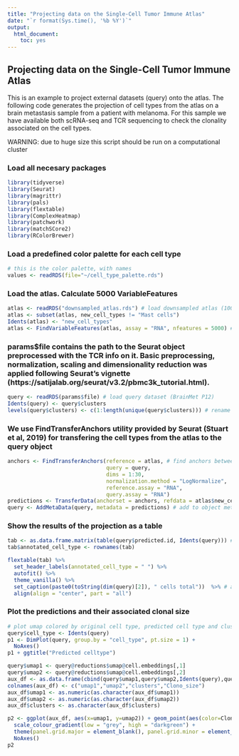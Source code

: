 ```yaml
---
title: "Projecting data on the Single-Cell Tumor Immune Atlas"
date: "`r format(Sys.time(), '%b %Y')`"
output:
  html_document:
    toc: yes
---
```


## Projecting data on the Single-Cell Tumor Immune Atlas

This is an example to project external datasets (query) onto the atlas. The following code generates the projection of cell types from the atlas on a brain metastasis sample from a patient with melanoma. For this sample we have available both scRNA-seq and TCR sequencing to check the clonality associated on the cell types.

WARNING: due to huge size this script should be run on a computational cluster


### Load all necesary packages

```r
library(tidyverse)
library(Seurat)
library(magrittr)
library(pals)
library(flextable)
library(ComplexHeatmap)
library(patchwork)
library(matchSCore2)
library(RColorBrewer)
```

### Load a predefined color palette for each cell type

```r
# this is the color palette, with names
values <- readRDS(file="~/cell_type_palette.rds")
```

### Load the atlas. Calculate 5000 VariableFeatures

```r
atlas <- readRDS("downsampled_atlas.rds") # load downsampled atlas (1000 cells per cell type)
atlas <- subset(atlas, new_cell_types != "Mast cells") 
Idents(atlas) <- "new_cell_types"
atlas <- FindVariableFeatures(atlas, assay = "RNA", nfeatures = 5000) # 5000 Var.Feat for the RNA assay
```

### params$file contains the path to the Seurat object preprocessed with the TCR info on it. Basic preprocessing, normalization, scaling and dimensionality reduction was applied following Seurat's vignette (https://satijalab.org/seurat/v3.2/pbmc3k_tutorial.html).

```r
query <- readRDS(params$file) # load query dataset (BrainMet P12)
Idents(query) <- query$clusters
levels(query$clusters) <- c(1:length(unique(query$clusters))) # rename clusters from 1 to n
```

### We use FindTransferAnchors utility provided by Seurat (Stuart et al, 2019) for transfering the cell types from the atlas to the query object

```r
anchors <- FindTransferAnchors(reference = atlas, # find anchors between query and atlas
                               query = query, 
                               dims = 1:30, 
                               normalization.method = "LogNormalize",
                               reference.assay = "RNA", 
                               query.assay = "RNA")
predictions <- TransferData(anchorset = anchors, refdata = atlas$new_cell_types, dims = 1:30) # transfer new_cell_types annot
query <- AddMetaData(query, metadata = predictions) # add to object metdata
``` 

### Show the results of the projection as a table

```r
tab <- as.data.frame.matrix(table(query$predicted.id, Idents(query))) # create table
tab$annotated_cell_type <- rownames(tab)

flextable(tab) %>% 
  set_header_labels(annotated_cell_type = " ") %>% 
  autofit() %>% 
  theme_vanilla() %>% 
  set_caption(paste0(toString(dim(query)[2]), " cells total"))  %>% # add number of total cells at the top
  align(align = "center", part = "all")
```

### Plot the predictions and their associated clonal size

```r
# plot umap colored by original cell type, predicted cell type and clusters
query$cell_type <- Idents(query)
p1 <- DimPlot(query, group.by = "cell_type", pt.size = 1) +
  NoAxes()
p1 + ggtitle("Predicted celltype") 

query$umap1 <- query@reductions$umap@cell.embeddings[,1]
query$umap2 <- query@reductions$umap@cell.embeddings[,2]
aux_df <- as.data.frame(cbind(query$umap1,query$umap2,Idents(query),query$Clono_size))
colnames(aux_df) <- c("umap1","umap2","clusters","Clono_size")
aux_df$umap1 <- as.numeric(as.character(aux_df$umap1))
aux_df$umap2 <- as.numeric(as.character(aux_df$umap2))
aux_df$clusters <- as.character(aux_df$clusters)

p2 <- ggplot(aux_df, aes(x=umap1, y=umap2)) + geom_point(aes(color=Clono_size),size = 1.4) + ggtitle("Clono_size") +
  scale_colour_gradient(low = "grey", high = "darkgreen") +
  theme(panel.grid.major = element_blank(), panel.grid.minor = element_blank(),panel.background = element_blank(), axis.line = element_line(colour = "black")) +
  NoAxes()
p2
```

